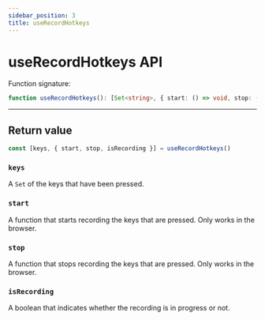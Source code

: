```yaml
---
sidebar_position: 3
title: useRecordHotkeys
---
```


# useRecordHotkeys API

Function signature:

```ts
function useRecordHotkeys(): [Set<string>, { start: () => void, stop: () => void, isRecording: boolean }]
```

***

## Return value

```ts
const [keys, { start, stop, isRecording }] = useRecordHotkeys()
```

### `keys`

A `Set` of the keys that have been pressed.

### `start`

A function that starts recording the keys that are pressed. Only works in the browser.

### `stop`

A function that stops recording the keys that are pressed. Only works in the browser.

### `isRecording`

A boolean that indicates whether the recording is in progress or not.
